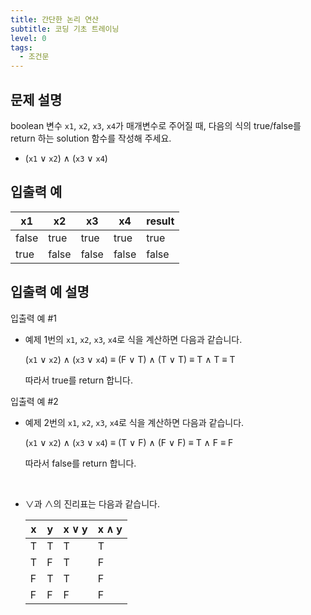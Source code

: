 ```yaml
---
title: 간단한 논리 연산
subtitle: 코딩 기초 트레이닝
level: 0
tags:
  - 조건문
---
```


## 문제 설명

boolean 변수 `x1`, `x2`, `x3`, `x4`가 매개변수로 주어질 때, 다음의 식의 true/false를 return 하는 solution 함수를 작성해 주세요.

- (`x1` ∨ `x2`) ∧ (`x3` ∨ `x4`)

## 입출력 예

| x1    | x2    | x3    | x4    | result |
| ----- | ----- | ----- | ----- | ------ |
| false | true  | true  | true  | true   |
| true  | false | false | false | false  |

## 입출력 예 설명

입출력 예 #1

- 예제 1번의 `x1`, `x2`, `x3`, `x4`로 식을 계산하면 다음과 같습니다.

  (`x1` ∨ `x2`) ∧ (`x3` ∨ `x4`) ≡ (F ∨ T) ∧ (T ∨ T) ≡ T ∧ T ≡ T

  따라서 true를 return 합니다.

입출력 예 #2

- 예제 2번의 `x1`, `x2`, `x3`, `x4`로 식을 계산하면 다음과 같습니다.

  (`x1` ∨ `x2`) ∧ (`x3` ∨ `x4`) ≡ (T ∨ F) ∧ (F ∨ F) ≡ T ∧ F ≡ F

  따라서 false를 return 합니다.

<br />

- ∨과 ∧의 진리표는 다음과 같습니다.

  | x   | y   | x ∨ y | x ∧ y |
  | --- | --- | ----- | ----- |
  | T   | T   | T     | T     |
  | T   | F   | T     | F     |
  | F   | T   | T     | F     |
  | F   | F   | F     | F     |
